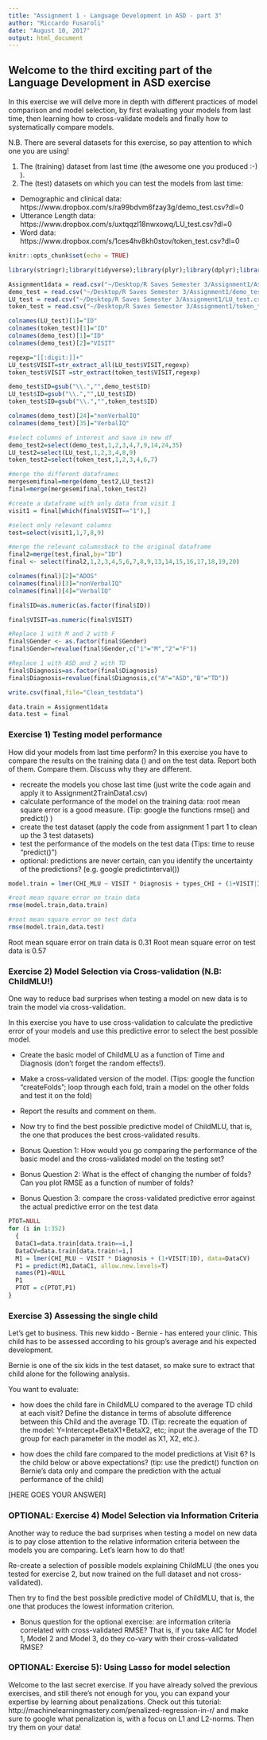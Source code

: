 ```yaml
---
title: "Assignment 1 - Language Development in ASD - part 3"
author: "Riccardo Fusaroli"
date: "August 10, 2017"
output: html_document
---
```


## Welcome to the third exciting part of the Language Development in ASD exercise

In this exercise we will delve more in depth with different practices of model comparison and model selection, by first evaluating your models from last time, then learning how to cross-validate models and finally how to systematically compare models.

N.B. There are several datasets for this exercise, so pay attention to which one you are using!

1. The (training) dataset from last time (the awesome one you produced :-) ).
2. The (test) datasets on which you can test the models from last time:
* Demographic and clinical data: https://www.dropbox.com/s/ra99bdvm6fzay3g/demo_test.csv?dl=0
* Utterance Length data: https://www.dropbox.com/s/uxtqqzl18nwxowq/LU_test.csv?dl=0
* Word data: https://www.dropbox.com/s/1ces4hv8kh0stov/token_test.csv?dl=0

```r
knitr::opts_chunk$set(echo = TRUE)

library(stringr);library(tidyverse);library(plyr);library(dplyr);library(lme4);library(modelr);library(caret)

Assignment1data = read.csv("~/Desktop/R Saves Semester 3/Assignment1/Assignment1data")
demo_test = read.csv("~/Desktop/R Saves Semester 3/Assignment1/demo_test.csv")
LU_test = read.csv("~/Desktop/R Saves Semester 3/Assignment1/LU_test.csv")
token_test = read.csv("~/Desktop/R Saves Semester 3/Assignment1/token_test.csv")

colnames(LU_test)[1]="ID"
colnames(token_test)[1]="ID"
colnames(demo_test)[1]="ID"
colnames(demo_test)[2]="VISIT"

regexp="[[:digit:]]+"
LU_test$VISIT=str_extract_all(LU_test$VISIT,regexp)
token_test$VISIT =str_extract(token_test$VISIT,regexp)

demo_test$ID=gsub("\\.","",demo_test$ID)
LU_test$ID=gsub("\\.","",LU_test$ID)
token_test$ID=gsub("\\.","",token_test$ID)

colnames(demo_test)[24]="nonVerbalIQ"
colnames(demo_test)[35]="VerbalIQ"

#select columns of interest and save in new df
demo_test2=select(demo_test,1,2,3,4,7,9,14,24,35)
LU_test2=select(LU_test,1,2,3,4,8,9)
token_test2=select(token_test,1,2,3,4,6,7)

#merge the different dataframes
mergesemifinal=merge(demo_test2,LU_test2)
final=merge(mergesemifinal,token_test2)

#create a dataframe with only data from visit 1
visit1 = final[which(final$VISIT=="1"),]

#select only relevant columns
test=select(visit1,1,7,8,9)

#merge the relevant columnsback to the original dataframe
final2=merge(test,final,by="ID")
final <- select(final2,1,2,3,4,5,6,7,8,9,13,14,15,16,17,18,19,20)

colnames(final)[2]="ADOS"
colnames(final)[3]="nonVerbalIQ"
colnames(final)[4]="VerbalIQ"

final$ID=as.numeric(as.factor(final$ID))

final$VISIT=as.numeric(final$VISIT)

#Replace 1 with M and 2 with F
final$Gender <- as.factor(final$Gender)
final$Gender=revalue(final$Gender,c("1"="M","2"="F"))

#Replace 1 with ASD and 2 with TD
final$Diagnosis=as.factor(final$Diagnosis)
final$Diagnosis=revalue(final$Diagnosis,c("A"="ASD","B"="TD"))

write.csv(final,file="Clean_testdata")

data.train = Assignment1data
data.test = final

```

### Exercise 1) Testing model performance

How did your models from last time perform? In this exercise you have to compare the results on the training data () and on the test data. Report both of them. Compare them. Discuss why they are different.

- recreate the models you chose last time (just write the code again and apply it to Assignment2TrainData1.csv)
- calculate performance of the model on the training data: root mean square error is a good measure. (Tip: google the functions rmse() and predict() )
- create the test dataset (apply the code from assignment 1 part 1 to clean up the 3 test datasets)
- test the performance of the models on the test data (Tips: time to reuse "predict()")
- optional: predictions are never certain, can you identify the uncertainty of the predictions? (e.g. google predictinterval())

```r
model.train = lmer(CHI_MLU ~ VISIT * Diagnosis + types_CHI + (1+VISIT|ID), data=data.train, REML = FALSE)

#root mean square error on train data
rmse(model.train,data.train) 

#root mean square error on test data
rmse(model.train,data.test) 

```

Root mean square error on train data is 0.31
Root mean square error on test data is 0.57

### Exercise 2) Model Selection via Cross-validation (N.B: ChildMLU!)

One way to reduce bad surprises when testing a model on new data is to train the model via cross-validation. 

In this exercise you have to use cross-validation to calculate the predictive error of your models and use this predictive error to select the best possible model.

- Create the basic model of ChildMLU as a function of Time and Diagnosis (don't forget the random effects!).
- Make a cross-validated version of the model. (Tips: google the function "createFolds";  loop through each fold, train a model on the other folds and test it on the fold)
- Report the results and comment on them.

- Now try to find the best possible predictive model of ChildMLU, that is, the one that produces the best cross-validated results.

- Bonus Question 1: How would you go comparing the performance of the basic model and the cross-validated model on the testing set?
- Bonus Question 2: What is the effect of changing the number of folds? Can you plot RMSE as a function of number of folds?
- Bonus Question 3: compare the cross-validated predictive error against the actual predictive error on the test data

```r

PTOT=NULL
for (i in 1:352)
  {
  DataC1=data.train[data.train==i,]
  DataCV=data.train[data.train!=i,]
  M1 = lmer(CHI_MLU ~ VISIT * Diagnosis + (1+VISIT|ID), data=DataCV)
  P1 = predict(M1,DataC1, allow.new.levels=T)
  names(P1)=NULL
  P1
  PTOT = c(PTOT,P1)
}


```


### Exercise 3) Assessing the single child

Let's get to business. This new kiddo - Bernie - has entered your clinic. This child has to be assessed according to his group's average and his expected development.

Bernie is one of the six kids in the test dataset, so make sure to extract that child alone for the following analysis.

You want to evaluate:

- how does the child fare in ChildMLU compared to the average TD child at each visit? Define the distance in terms of absolute difference between this Child and the average TD.
(Tip: recreate the equation of the model: Y=Intercept+BetaX1+BetaX2, etc; input the average of the TD group  for each parameter in the model as X1, X2, etc.).

- how does the child fare compared to the model predictions at Visit 6? Is the child below or above expectations? (tip: use the predict() function on Bernie's data only and compare the prediction with the actual performance of the child)

[HERE GOES YOUR ANSWER]

### OPTIONAL: Exercise 4) Model Selection via Information Criteria
Another way to reduce the bad surprises when testing a model on new data is to pay close attention to the relative information criteria between the models you are comparing. Let's learn how to do that!

Re-create a selection of possible models explaining ChildMLU (the ones you tested for exercise 2, but now trained on the full dataset and not cross-validated).

Then try to find the best possible predictive model of ChildMLU, that is, the one that produces the lowest information criterion.

- Bonus question for the optional exercise: are information criteria correlated with cross-validated RMSE? That is, if you take AIC for Model 1, Model 2 and Model 3, do they co-vary with their cross-validated RMSE?

### OPTIONAL: Exercise 5): Using Lasso for model selection
Welcome to the last secret exercise. If you have already solved the previous exercises, and still there's not enough for you, you can expand your expertise by learning about penalizations. Check out this tutorial: http://machinelearningmastery.com/penalized-regression-in-r/ and make sure to google what penalization is, with a focus on L1 and L2-norms. Then try them on your data!


